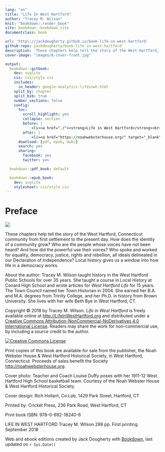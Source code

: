 ```yaml
---
lang: "en"
title: "Life In West Hartford"
author: "Tracey M. Wilson"
knit: "bookdown::render_book"
site: bookdown::bookdown_site
documentclass: book

url: 'http\://jackdougherty.github.io/book-life-in-west-hartford'
github-repo: jackdougherty/book-life-in-west-hartford
description: 'These chapters help tell the story of the West Hartford, Connecticut community from first settlement to the present day. How does the identity of a community grow? Who are the people whose voices have not been heard? And how did the powerful use their voices? Who spoke and worked for equality, democracy, justice, rights and rebellion, all ideals delineated in our Declaration of Independence? Local history gives us a window into how life in a democracy works.'
cover-image: "images/0-cover-front.jpg"

output:
  bookdown::gitbook:
    dev: svglite
    css: css/style.css
    includes:
      in_header: google-analytics-lifeinwh.html
    split_by: chapter
    split_bib: true
    number_sections: false
    config:
      toc:
        scroll_highlight: yes
        collapse: section
        before: |
            <li><a href="./"><strong>Life in West Hartford</strong><br>by Tracey M. Wilson &copy; 2018</a></li>
        after: |
            <li><a href="https://noahwebsterhouse.org/" target="_blank">Buy the book from</br>Noah Webster House<br>and West Hartford<br>Historical Society</a></li>
      download: [pdf, epub, mobi]
      search: yes
      sharing:
        facebook: yes
        twitter: yes

  bookdown::pdf_book: default

  bookdown::epub_book:
    dev: svglite
    stylesheet: css/style.css
---
```

# Preface {-}

![ ](images/0-cover-back-and-front-web.jpg)

These chapters help tell the story of the West Hartford, Connecticut community from first settlement to the present day. How does the identity of a community grow? Who are the people whose voices have not been heard? And how did the powerful use their voices? Who spoke and worked for equality, democracy, justice, rights and rebellion, all ideals delineated in our Declaration of Independence? Local history gives us a window into how life in a democracy works.

About the author: Tracey M. Wilson taught history in the West Hartford Public Schools for over 35 years. She taught a course in Local History at Conard High School and wrote articles for ​*West Hartford Life* for 15 years. The Town Council named her Town Historian in 2004. She earned her B.A. and M.A. degrees from Trinity College, and her Ph.D. in history from Brown University. She lives with her wife Beth Bye in West Hartford, CT.

Copyright © 2018 by Tracey M. Wilson. *Life in West Hartford* is freely available online at <http://LifeInWestHartford.org> and distributed under a <a rel="license" href="http://creativecommons.org/licenses/by-nc-nd/4.0/">Creative Commons Attribution-NonCommercial-NoDerivatives 4.0 International License</a>. Readers may share the work for non-commercial use, by including a source credit to the author.

<a rel="license" href="http://creativecommons.org/licenses/by-nc-nd/4.0/"><img alt="Creative Commons License" style="border-width:0" src="images/cc-by-nc-nd-88x31.png" /></a>

Print copies of this book are available for sale from the publisher, the Noah Webster House & West Hartford Historical Society, in West Hartford, Connecticut. Proceeds of sales benefit the Society <http://noahwebsterhouse.org>.

Cover photo: Teacher and Coach Louise Duffy poses with her 1911-12 West Hartford High School basketball team. Courtesy of the Noah Webster House & West Hartford Historical Society.

Cover design: Rich Hollant, Co:Lab, 1429 Park Street, Hartford, CT

Printed by: Cricket Press, 236 Park Road, West Hartford, CT

Print book ISBN: 978-0-692-18240-6

LIFE IN WEST HARTFORD
Tracey M. Wilson
288 pp.
First printing September 2018

Web and ebook editions created by Jack Dougherty with [Bookdown](https://bookdown.org), last updated on `r Sys.Date()`
